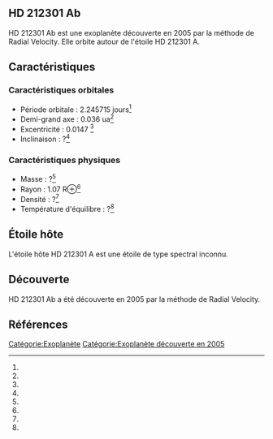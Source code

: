 == HD 212301 Ab ==

{{Infobox Exoplanète
| nom = HD 212301 Ab
| image = 
| légende = 
| étoile = HD 212301 A
| constellation = 
| ascension_droite = 
| déclinaison = 
| distance = ?
| type_spectral = ?
| masse = ?<ref></ref>
| rayon = 1.07 R⊕<ref></ref>
| densité = ?<ref></ref>
| gravité = ?<ref></ref>
| température = ?<ref></ref>
| période = 2.245715 j<ref></ref>
| demi_grand_axe = 0.036 ua<ref></ref>
| excentricité = 0.0147 <ref></ref>
| inclinaison = ?<ref></ref>
| méthode_découverte = Radial Velocity
| date_découverte = 2005
| statut = Confirmée
}}

HD 212301 Ab est une exoplanète découverte en 2005 par la méthode de Radial Velocity. Elle orbite autour de l'étoile HD 212301 A.

== Caractéristiques ==

=== Caractéristiques orbitales ===
* Période orbitale : 2.245715 jours<ref></ref>
* Demi-grand axe : 0.036 ua<ref></ref>
* Excentricité : 0.0147 <ref></ref>
* Inclinaison : ?<ref></ref>

=== Caractéristiques physiques ===
* Masse : ?<ref></ref>
* Rayon : 1.07 R⊕<ref></ref>
* Densité : ?<ref></ref>
* Température d'équilibre : ?<ref></ref>

== Étoile hôte ==

{{Infobox Étoile
| nom = HD 212301 A
| image = 
| légende = 
| constellation = 
| ascension_droite = 
| déclinaison = 
| distance = ?
| type_spectral = ?
| magnitude_absolue = 
| magnitude_apparente = 
| masse = ?<ref></ref>
| rayon = ?<ref></ref>
| température = ?<ref></ref>
| métallicité = ?<ref></ref>
| âge = ?<ref></ref>
}}

L'étoile hôte HD 212301 A est une étoile de type spectral inconnu.

== Découverte ==

HD 212301 Ab a été découverte en 2005 par la méthode de Radial Velocity.

== Références ==
<references />

[[Catégorie:Exoplanète]]
[[Catégorie:Exoplanète découverte en 2005]]
